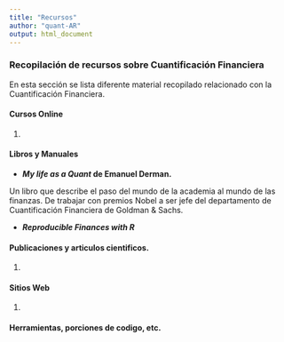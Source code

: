 ```yaml
---
title: "Recursos"
author: "quant-AR"
output: html_document
---
```

### Recopilación de recursos sobre Cuantificación Financiera
En esta sección se lista diferente material recopilado relacionado con la Cuantificación Financiera.

####  Cursos Online

1. 

#### Libros y Manuales

* **_My life as a Quant_ de Emanuel Derman.** 

Un libro que describe el paso del mundo de la academia al mundo de las finanzas. De trabajar con premios Nobel a ser jefe del departamento de Cuantificación Financiera de Goldman & Sachs.

* **_Reproducible Finances with R_** 

#### Publicaciones y articulos cientificos.

1. 

#### Sitios Web

1. 

#### Herramientas, porciones de codigo, etc.
